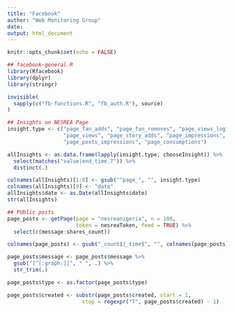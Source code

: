 ```yaml
---
title: "Facebook"
author: "Web Monitoring Group"
date: 
output: html_document
---
```


```r
knitr::opts_chunk$set(echo = FALSE)
```

```r
## facebook-general.R
library(Rfacebook)
library(dplyr)
library(stringr)

invisible(
  sapply(c("fb-functions.R", "fb_auth.R"), source)
)

## Insights on NESREA Page
insight.type <- c("page_fan_adds", "page_fan_removes", "page_views_login",
                  "page_views", "page_story_adds", "page_impressions",
                  "page_posts_impressions", "page_consumptions")

allInsights <- as.data.frame(lapply(insight.type, chooseInsight)) %>%
  select(matches("value|end_time.7")) %>%
  distinct(.)

colnames(allInsights)[1:8] <- gsub("^page_", "", insight.type)
colnames(allInsights)[9] <- "date"
allInsights$date <- as.Date(allInsights$date)
str(allInsights)
```

```r
## PUblic posts
page_posts <- getPage(page = "nesreanigeria", n = 100,
                      token = nesreaToken, feed = TRUE) %>%
  select(c(message:shares_count))

colnames(page_posts) <- gsub("_count$|_time$", "", colnames(page_posts))

page_posts$message <- page_posts$message %>%
  gsub("[^[:graph:]]", " ", .) %>%
  str_trim(.)

page_posts$type <- as.factor(page_posts$type)

page_posts$created <- substr(page_posts$created, start = 1,
                        stop = regexpr("T", page_posts$created) - 1)
```

